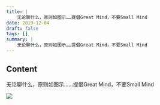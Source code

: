 ```yaml
---
title: |
    无论聊什么，原则如图示……提倡Great Mind，不要Small Mind
date: 2019-12-04
draft: false
tags: []
summary: |
    无论聊什么，原则如图示……提倡Great Mind，不要Small Mind
---
```


## Content

无论聊什么，原则如图示……提倡Great Mind，不要Small Mind

![](/static/gotoshare/2019-12-04_134_6280467270794848643.png)
